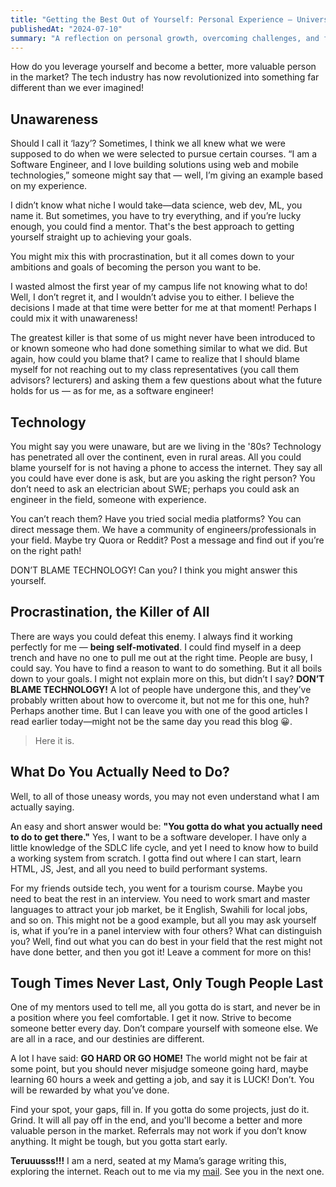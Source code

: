 ```yaml
---
title: "Getting the Best Out of Yourself: Personal Experience — University Graduate"
publishedAt: "2024-07-10"
summary: "A reflection on personal growth, overcoming challenges, and finding direction in the tech industry."
---
```


How do you leverage yourself and become a better, more valuable person in the market? The tech industry has now revolutionized into something far different than we ever imagined!

## Unawareness

Should I call it ‘lazy’? Sometimes, I think we all knew what we were supposed to do when we were selected to pursue certain courses. “I am a Software Engineer, and I love building solutions using web and mobile technologies,” someone might say that — well, I’m giving an example based on my experience.

I didn’t know what niche I would take—data science, web dev, ML, you name it. But sometimes, you have to try everything, and if you’re lucky enough, you could find a mentor. That's the best approach to getting yourself straight up to achieving your goals.

You might mix this with procrastination, but it all comes down to your ambitions and goals of becoming the person you want to be.

I wasted almost the first year of my campus life not knowing what to do! Well, I don’t regret it, and I wouldn’t advise you to either. I believe the decisions I made at that time were better for me at that moment! Perhaps I could mix it with unawareness!

The greatest killer is that some of us might never have been introduced to or known someone who had done something similar to what we did. But again, how could you blame that? I came to realize that I should blame myself for not reaching out to my class representatives (you call them advisors? lecturers) and asking them a few questions about what the future holds for us — as for me, as a software engineer!

## Technology

You might say you were unaware, but are we living in the '80s? Technology has penetrated all over the continent, even in rural areas. All you could blame yourself for is not having a phone to access the internet. They say all you could have ever done is ask, but are you asking the right person? You don’t need to ask an electrician about SWE; perhaps you could ask an engineer in the field, someone with experience.

You can’t reach them? Have you tried social media platforms? You can direct message them. We have a community of engineers/professionals in your field. Maybe try Quora or Reddit? Post a message and find out if you’re on the right path!

DON’T BLAME TECHNOLOGY! Can you? I think you might answer this yourself.

## Procrastination, the Killer of All

There are ways you could defeat this enemy. I always find it working perfectly for me — **being self-motivated**. I could find myself in a deep trench and have no one to pull me out at the right time. People are busy, I could say. You have to find a reason to want to do something. But it all boils down to your goals. I might not explain more on this, but didn’t I say? **DON’T BLAME TECHNOLOGY!** A lot of people have undergone this, and they’ve probably written about how to overcome it, but not me for this one, huh? Perhaps another time. But I can leave you with one of the good articles I read earlier today—might not be the same day you read this blog 😀.

> Here it is.

## What Do You Actually Need to Do?

Well, to all of those uneasy words, you may not even understand what I am actually saying.

An easy and short answer would be: **"You gotta do what you actually need to do to get there."** Yes, I want to be a software developer. I have only a little knowledge of the SDLC life cycle, and yet I need to know how to build a working system from scratch. I gotta find out where I can start, learn HTML, JS, Jest, and all you need to build performant systems.

For my friends outside tech, you went for a tourism course. Maybe you need to beat the rest in an interview. You need to work smart and master languages to attract your job market, be it English, Swahili for local jobs, and so on. This might not be a good example, but all you may ask yourself is, what if you’re in a panel interview with four others? What can distinguish you? Well, find out what you can do best in your field that the rest might not have done better, and then you got it! Leave a comment for more on this!

## Tough Times Never Last, Only Tough People Last

One of my mentors used to tell me, all you gotta do is start, and never be in a position where you feel comfortable. I get it now. Strive to become someone better every day. Don’t compare yourself with someone else. We are all in a race, and our destinies are different.

A lot I have said: **GO HARD OR GO HOME!** The world might not be fair at some point, but you should never misjudge someone going hard, maybe learning 60 hours a week and getting a job, and say it is LUCK! Don’t. You will be rewarded by what you’ve done.

Find your spot, your gaps, fill in. If you gotta do some projects, just do it. Grind. It will all pay off in the end, and you'll become a better and more valuable person in the market. Referrals may not work if you don’t know anything. It might be tough, but you gotta start early.

**Teruuusss!!!** I am a nerd, seated at my Mama’s garage writing this, exploring the internet. Reach out to me via my [mail](corneliuslochipi@gmail.com). See you in the next one.
